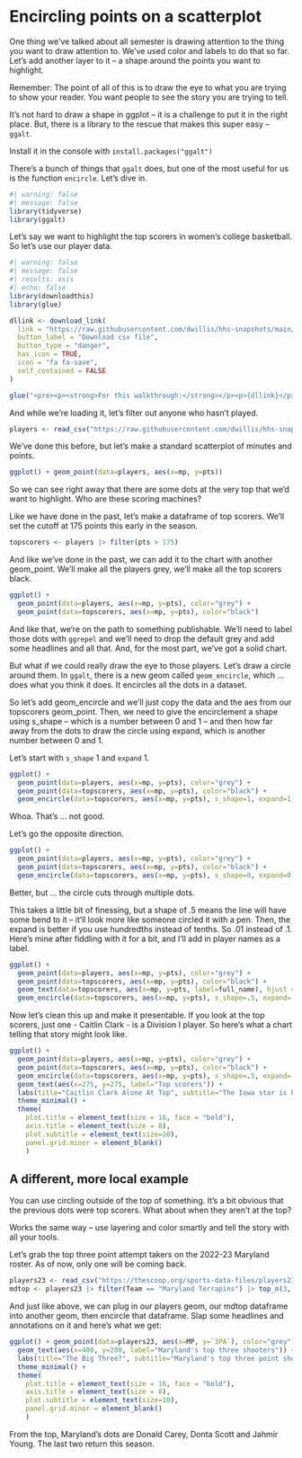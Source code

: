 # Encircling points on a scatterplot

One thing we've talked about all semester is drawing attention to the thing you want to draw attention to. We've used color and labels to do that so far. Let's add another layer to it -- a shape around the points you want to highlight.

Remember: The point of all of this is to draw the eye to what you are trying to show your reader. You want people to see the story you are trying to tell.

It's not hard to draw a shape in ggplot -- it is a challenge to put it in the right place. But, there is a library to the rescue that makes this super easy -- `ggalt`.

Install it in the console with `install.packages("ggalt")`

There's a bunch of things that `ggalt` does, but one of the most useful for us is the function `encircle`. Let's dive in.

```r
#| warning: false
#| message: false
library(tidyverse)
library(ggalt)
```

Let's say we want to highlight the top scorers in women's college basketball. So let's use our player data.

```r
#| warning: false
#| message: false
#| results: asis
#| echo: false
library(downloadthis)
library(glue)

dllink <- download_link(
  link = "https://raw.githubusercontent.com/dwillis/hhs-snapshots/main/data/player_totals_20231130.csv",
  button_label = "Download csv file",
  button_type = "danger",
  has_icon = TRUE,
  icon = "fa fa-save",
  self_contained = FALSE
)

glue("<pre><p><strong>For this walkthrough:</strong></p><p>{dllink}</p></pre>")
```

And while we're loading it, let's filter out anyone who hasn't played.

```r
players <- read_csv("https://raw.githubusercontent.com/dwillis/hhs-snapshots/main/data/player_totals_20231130.csv") |> filter(mp > 0)
```

We've done this before, but let's make a standard scatterplot of minutes and points.

```r
ggplot() + geom_point(data=players, aes(x=mp, y=pts))
```

So we can see right away that there are some dots at the very top that we'd want to highlight. Who are these scoring machines?

Like we have done in the past, let's make a dataframe of top scorers. We'll set the cutoff at 175 points this early in the season.

```r
topscorers <- players |> filter(pts > 175)
```

And like we've done in the past, we can add it to the chart with another geom_point. We'll make all the players grey, we'll make all the top scorers black.

```r
ggplot() + 
  geom_point(data=players, aes(x=mp, y=pts), color="grey") +
  geom_point(data=topscorers, aes(x=mp, y=pts), color="black")
```

And like that, we're on the path to something publishable. We'll need to label those dots with `ggrepel` and we'll need to drop the default grey and add some headlines and all that. And, for the most part, we've got a solid chart.

But what if we could really draw the eye to those players. Let's draw a circle around them. In `ggalt`, there is a new geom called `geom_encircle`, which ... does what you think it does. It encircles all the dots in a dataset.

So let's add geom_encircle and we'll just copy the data and the aes from our topscorers geom_point. Then, we need to give the encirclement a shape using s_shape -- which is a number between 0 and 1 -- and then how far away from the dots to draw the circle using expand, which is another number between 0 and 1.

Let's start with `s_shape` 1 and `expand` 1.

```r
ggplot() + 
  geom_point(data=players, aes(x=mp, y=pts), color="grey") + 
  geom_point(data=topscorers, aes(x=mp, y=pts), color="black") + 
  geom_encircle(data=topscorers, aes(x=mp, y=pts), s_shape=1, expand=1, colour="red")
```

Whoa. That's ... not good.

Let's go the opposite direction.

```r
ggplot() + 
  geom_point(data=players, aes(x=mp, y=pts), color="grey") + 
  geom_point(data=topscorers, aes(x=mp, y=pts), color="black") + 
  geom_encircle(data=topscorers, aes(x=mp, y=pts), s_shape=0, expand=0, colour="red")
```

Better, but ... the circle cuts through multiple dots.

This takes a little bit of finessing, but a shape of .5 means the line will have some bend to it -- it'll look more like someone circled it with a pen. Then, the expand is better if you use hundredths instead of tenths. So .01 instead of .1. Here's mine after fiddling with it for a bit, and I'll add in player names as a label.

```r
ggplot() + 
  geom_point(data=players, aes(x=mp, y=pts), color="grey") + 
  geom_point(data=topscorers, aes(x=mp, y=pts), color="black") + 
  geom_text(data=topscorers, aes(x=mp, y=pts, label=full_name), hjust = 0, vjust=1) +
  geom_encircle(data=topscorers, aes(x=mp, y=pts), s_shape=.5, expand=.03, colour="red")
```

Now let's clean this up and make it presentable. If you look at the top scorers, just one - Caitlin Clark - is a Division I player. So here's what a chart telling that story might look like.

```r
ggplot() + 
  geom_point(data=players, aes(x=mp, y=pts), color="grey") + 
  geom_point(data=topscorers, aes(x=mp, y=pts), color="black") + 
  geom_encircle(data=topscorers, aes(x=mp, y=pts), s_shape=.5, expand=.03, colour="red") +
  geom_text(aes(x=275, y=275, label="Top scorers")) + 
  labs(title="Caitlin Clark Alone At Top", subtitle="The Iowa star is by far the top scorer among all NCAA players", x="Minutes", y="Points") + 
  theme_minimal() + 
  theme(
    plot.title = element_text(size = 16, face = "bold"),
    axis.title = element_text(size = 8), 
    plot.subtitle = element_text(size=10), 
    panel.grid.minor = element_blank()
    )
```

## A different, more local example

You can use circling outside of the top of something. It's a bit obvious that the previous dots were top scorers. What about when they aren't at the top?

Works the same way -- use layering and color smartly and tell the story with all your tools.

Let's grab the top three point attempt takers on the 2022-23 Maryland roster. As of now, only one will be coming back.

```r
players23 <- read_csv("https://thescoop.org/sports-data-files/players23.csv")
mdtop <- players23 |> filter(Team == "Maryland Terrapins") |> top_n(3, `3PA`)
```

And just like above, we can plug in our players geom, our mdtop dataframe into another geom, then encircle that dataframe. Slap some headlines and annotations on it and here's what we get:

```r
ggplot() + geom_point(data=players23, aes(x=MP, y=`3PA`), color="grey") + geom_point(data=mdtop, aes(x=MP, y=`3PA`), color="red") + geom_encircle(data=mdtop, aes(x=MP, y=`3PA`), s_shape=.02, expand=.18, colour="red") +
  geom_text(aes(x=400, y=200, label="Maryland's top three shooters")) + 
  labs(title="The Big Three?", subtitle="Maryland's top three point shooters not among the leaders in college basketball ", x="Minutes", y="Three point attempts") + 
  theme_minimal() + 
  theme(
    plot.title = element_text(size = 16, face = "bold"),
    axis.title = element_text(size = 8), 
    plot.subtitle = element_text(size=10), 
    panel.grid.minor = element_blank()
    )
```

From the top, Maryland's dots are Donald Carey, Donta Scott and Jahmir Young. The last two return this season.
